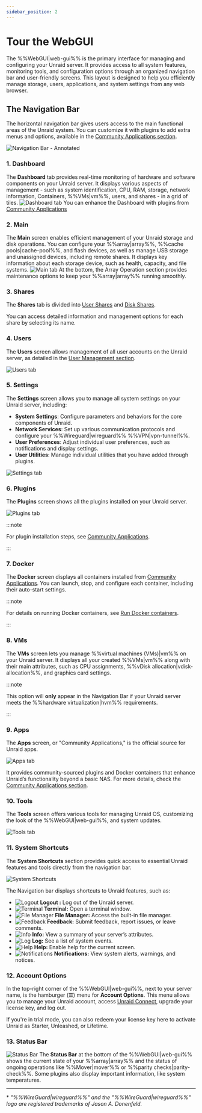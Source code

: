 ```yaml
---
sidebar_position: 2
---
```


# Tour the WebGUI

The %%WebGUI|web-gui%% is the primary interface for managing and configuring your Unraid server. It provides access to all system features, monitoring tools, and configuration options through an organized navigation bar and user-friendly screens. This layout is designed to help you efficiently manage storage, users, applications, and system settings from any web browser.

## The Navigation Bar

The horizontal navigation bar gives users access to the main functional areas of the Unraid system. You can customize it with plugins to add extra menus and options, available in the [Community Applications section](../../using-unraid-to/run-docker-containers/community-applications.mdx).

![Navigation Bar - Annotated](/img/navbar3.png)

### 1. Dashboard

The **Dashboard** tab provides real-time monitoring of hardware and software components on your Unraid server. It displays various aspects of management - such as system identification, CPU, RAM, storage, network information, Containers, %%VMs|vm%%, users, and shares - in a grid of tiles.
![Dashboard tab](/img/dashboard.png)
You can enhance the Dashboard with plugins from [Community Applications](../../using-unraid-to/run-docker-containers/community-applications.mdx)

### 2. Main

The **Main** screen enables efficient management of your Unraid storage and disk operations. You can configure your %%array|array%%, %%cache pools|cache-pool%%, and flash devices, as well as manage USB storage and unassigned devices, including remote shares. It displays key information about each storage device, such as health, capacity, and file systems.
![Main tab](/img/maintab.png)
At the bottom, the Array Operation section provides maintenance options to keep your %%array|array%% running smoothly.

### 3. Shares

The **Shares** tab is divided into [User Shares](../../using-unraid-to/manage-storage/shares.mdx#user-shares) and [Disk Shares](../../using-unraid-to/manage-storage/shares.mdx#disk-shares).

You can access detailed information and management options for each share by selecting its name.

### 4. Users

The **Users** screen allows management of all user accounts on the Unraid server, as detailed in the [User Management section](../../system-administration/secure-your-server/user-management.mdx).

![Users tab](/img/userstab.png)

### 5. Settings

The **Settings** screen allows you to manage all system settings on your Unraid server, including:

- **System Settings**: Configure parameters and behaviors for the core components of Unraid.
- **Network Services**: Set up various communication protocols and configure your %%Wireguard|wireguard%% %%VPN|vpn-tunnel%%.
- **User Preferences**: Adjust individual user preferences, such as notifications and display settings.
- **User Utilities**: Manage individual utilities that you have added through plugins.

![Settings tab](/img/settingstab.png)

### 6. Plugins

The **Plugins** screen shows all the plugins installed on your Unraid server.

![Plugins tab](/img/pluginstab.png)

:::note

For plugin installation steps, see [Community Applications](../../using-unraid-to/run-docker-containers/community-applications.mdx).

:::

### 7. Docker

The **Docker** screen displays all containers installed from [Community Applications](../../using-unraid-to/run-docker-containers/community-applications.mdx). You can launch, stop, and configure each container, including their auto-start settings.

:::note

For details on running Docker containers, see [Run Docker containers](../../using-unraid-to/run-docker-containers/overview.mdx).

:::

### 8. VMs

The **VMs** screen lets you manage %%virtual machines (VMs)|vm%% on your Unraid server. It displays all your created %%VMs|vm%% along with their main attributes, such as CPU assignments, %%vDisk allocation|vdisk-allocation%%, and graphics card settings.

:::note

This option will **only** appear in the Navigation Bar if your Unraid server meets the %%hardware virtualization|hvm%% requirements.

:::

### 9. Apps

The **Apps** screen, or "Community Applications," is the official source for Unraid apps.

![Apps tab](/img/appstab.png)

It provides community-sourced plugins and Docker containers that enhance Unraid’s functionality beyond a basic NAS. For more details, check the [Community Applications section](../../using-unraid-to/run-docker-containers/community-applications.mdx).

### 10. Tools

The **Tools** screen offers various tools for managing Unraid OS, customizing the look of the %%WebGUI|web-gui%%, and system updates.

![Tools tab](/img/toolstab.png)

### 11. System Shortcuts

The **System Shortcuts** section provides quick access to essential Unraid features and tools directly from the navigation bar.

![System Shortcuts](/img/systemshortcuts.png)

The Navigation bar displays shortcuts to Unraid features, such as:

- ![Logout](/img/logout.png) **Logout :** Log out of the Unraid server.
- ![Terminal](/img/terminal.png) **Terminal:** Open a terminal window.
- ![File Manager](/img/filemanager.png) **File Manager:** Access the built-in file manager.
- ![Feedback](/img/feedback.png) **Feedback:** Submit feedback, report issues, or leave comments.
- ![Info](/img/infoicon.png) **Info:** View a summary of your server’s attributes.
- ![Log](/img/logicon.png) **Log:** See a list of system events.
- ![Help](/img/helpicon.png) **Help:** Enable help for the current screen.
- ![Notifications](/img/notificationicon.png) **Notifications:** View system alerts, warnings, and notices.

### 12. Account Options

In the top-right corner of the %%WebGUI|web-gui%%, next to your server name, is the hamburger (☰) menu for **Account Options**. This menu allows you to manage your Unraid account, access [Unraid Connect](../../../unraid-connect/overview-and-setup.mdx), upgrade your license key, and log out.

If you're in trial mode, you can also redeem your license key here to activate Unraid as Starter, Unleashed, or Lifetime.

### 13. Status Bar

![Status Bar](/img/status-bar2.png)
The **Status Bar** at the bottom of the %%WebGUI|web-gui%% shows the current state of your %%array|array%% and the status of ongoing operations like %%Mover|mover%% or %%parity checks|parity-check%%. Some plugins also display important information, like system temperatures.

---

\* *"%%WireGuard|wireguard%%" and the "%%WireGuard|wireguard%%" logo are registered trademarks of Jason A. Donenfeld.*
